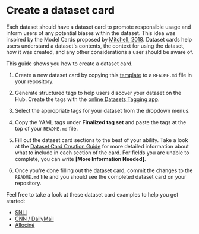 # Create a dataset card

Each dataset should have a dataset card to promote responsible usage and inform users of any potential biases within the dataset.
This idea was inspired by the Model Cards proposed by [Mitchell, 2018](https://arxiv.org/abs/1810.03993).
Dataset cards help users understand a dataset's contents, the context for using the dataset, how it was created, and any other considerations a user should be aware of.

This guide shows you how to create a dataset card.

1. Create a new dataset card by copying this [template](https://raw.githubusercontent.com/huggingface/datasets/main/templates/README.md) to a `README.md` file in your repository.

2. Generate structured tags to help users discover your dataset on the Hub. Create the tags with the [online Datasets Tagging app](https://huggingface.co/spaces/huggingface/datasets-tagging).

3. Select the appropriate tags for your dataset from the dropdown menus.

4. Copy the YAML tags under **Finalized tag set** and paste the tags at the top of your `README.md` file.

5. Fill out the dataset card sections to the best of your ability. Take a look at the [Dataset Card Creation Guide](https://github.com/huggingface/datasets/blob/main/templates/README_guide.md) for more detailed information about what to include in each section of the card. For fields you are unable to complete, you can write **[More Information Needed]**.

6. Once you're done filling out the dataset card, commit the changes to the `README.md` file and you should see the completed dataset card on your repository.

Feel free to take a look at these dataset card examples to help you get started:

- [SNLI](https://huggingface.co/datasets/snli)
- [CNN / DailyMail](https://huggingface.co/datasets/cnn_dailymail)
- [Allociné](https://huggingface.co/datasets/allocine)
